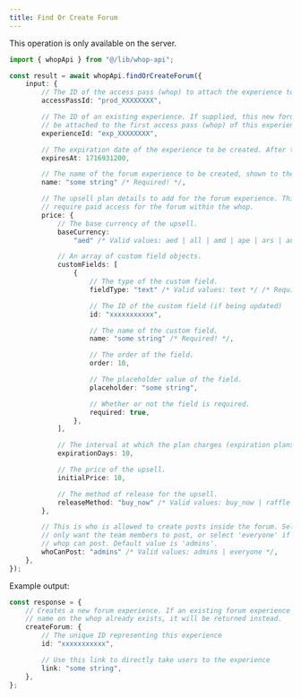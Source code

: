 ```yaml
---
title: Find Or Create Forum
---
```

<Note>This operation is only available on the server.</Note>
```typescript
import { whopApi } from "@/lib/whop-api";

const result = await whopApi.findOrCreateForum({
	input: {
		// The ID of the access pass (whop) to attach the experience to. It looks like prod_xxxx.
		accessPassId: "prod_XXXXXXXX",

		// The ID of an existing experience. If supplied, this new forum experience will
		// be attached to the first access pass (whop) of this experience. It looks like exp_xxxx.
		experienceId: "exp_XXXXXXXX",

		// The expiration date of the experience to be created. After this timestamp, the experience is deleted.
		expiresAt: 1716931200,

		// The name of the forum experience to be created, shown to the user on the UI.
		name: "some string" /* Required! */,

		// The upsell plan details to add for the forum experience. This allows you to
		// require paid access for the forum within the whop.
		price: {
			// The base currency of the upsell.
			baseCurrency:
				"aed" /* Valid values: aed | all | amd | ape | ars | aud | bam | bgn | bhd | bob | brl | bsd | cad | chf | clp | cop | crc | czk | dkk | dop | dzd | egp | etb | eth | eur | gbp | ghs | gmd | gtq | gyd | hkd | huf | idr | ils | inr | jmd | jod | jpy | kes | khr | krw | kwd | lkr | mad | mdl | mga | mkd | mnt | mop | mur | mxn | myr | nad | ngn | nok | nzd | omr | pen | php | pkr | pln | pyg | qar | ron | rsd | rub | rwf | sar | sek | sgd | thb | tnd | try | ttd | twd | tzs | usd | uyu | uzs | vnd | xcd | xof | zar */,

			// An array of custom field objects.
			customFields: [
				{
					// The type of the custom field.
					fieldType: "text" /* Valid values: text */ /* Required! */,

					// The ID of the custom field (if being updated)
					id: "xxxxxxxxxxx",

					// The name of the custom field.
					name: "some string" /* Required! */,

					// The order of the field.
					order: 10,

					// The placeholder value of the field.
					placeholder: "some string",

					// Whether or not the field is required.
					required: true,
				},
			],

			// The interval at which the plan charges (expiration plans).
			expirationDays: 10,

			// The price of the upsell.
			initialPrice: 10,

			// The method of release for the upsell.
			releaseMethod: "buy_now" /* Valid values: buy_now | raffle | waitlist */,
		},

		// This is who is allowed to create posts inside the forum. Select 'admin' if you
		// only want the team members to post, or select 'everyone' if any member of the
		// whop can post. Default value is 'admins'.
		whoCanPost: "admins" /* Valid values: admins | everyone */,
	},
});

```

Example output:

```typescript
const response = {
	// Creates a new forum experience. If an existing forum experience with the same
	// name on the whop already exists, it will be returned instead.
	createForum: {
		// The unique ID representing this experience
		id: "xxxxxxxxxxx",

		// Use this link to directly take users to the experience
		link: "some string",
	},
};

```
